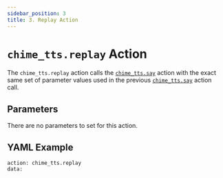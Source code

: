 ```yaml
---
sidebar_position: 3
title: 3. Replay Action
---
```



# `chime_tts.replay` Action

The `chime_tts.replay` action calls the [`chime_tts.say`](./say-action) action with the exact same set of parameter values used in the previous [`chime_tts.say`](./say-action) action call.

## Parameters
There are no parameters to set for this action.

## YAML Example

```
action: chime_tts.replay
data:
```

